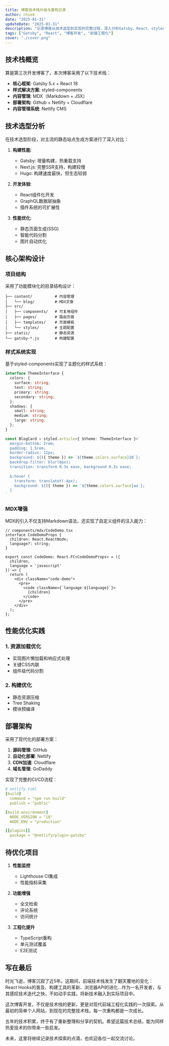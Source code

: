```yaml
---
title: 博客技术栈升级与重构记录
author: chie4
date: "2025-01-31"
updateDate: "2025-01-31"
description: "记录博客从技术选型到实现的完整过程，深入分析Gatsby、React、styled-components、MDX等技术的实践经验"
tags: ["Gatsby", "React", "博客开发", "前端工程化"]
cover: "./cover.png"
---
```



## 技术栈概览

算是第三次开发博客了，本次博客采用了以下技术栈：

- **核心框架**: Gatsby 5.x + React 18
- **样式解决方案**: styled-components
- **内容管理**: MDX（Markdown + JSX）
- **部署架构**: Github + Netlify + Cloudflare
- **内容管理系统**: Netlify CMS

## 技术选型分析

在技术选型阶段，对主流的静态站点生成方案进行了深入对比：

1. **构建性能**:
   - Gatsby: 增量构建，热重载支持
   - Next.js: 完整SSR支持，构建较慢
   - Hugo: 构建速度最快，但生态较弱

2. **开发体验**:
   - React组件化开发
   - GraphQL数据层抽象
   - 插件系统的可扩展性

3. **性能优化**:
   - 静态页面生成(SSG)
   - 智能代码分割
   - 图片自动优化

## 核心架构设计

### 项目结构

采用了功能模块化的目录结构设计：

```
├── content/          # 内容管理
│   └── blog/         # MDX文章
├── src/
│   ├── components/   # 可复用组件
│   ├── pages/        # 路由页面
│   ├── templates/    # 页面模板
│   └── styles/       # 主题配置
├── static/           # 静态资源
└── gatsby-*.js       # 构建配置
```

### 样式系统实现

基于styled-components实现了主题化的样式系统：

```typescript
interface ThemeInterface {
  colors: {
    surface: string;
    text: string;
    primary: string;
    secondary: string;
  };
  shadows: {
    small: string;
    medium: string;
    large: string;
  };
}

const BlogCard = styled.article<{ $theme: ThemeInterface }>`
  margin-bottom: 2rem;
  padding: 1.5rem;
  border-radius: 12px;
  background: ${({ theme }) => `${theme.colors.surface}20`};
  backdrop-filter: blur(8px);
  transition: transform 0.3s ease, background 0.3s ease;
  
  &:hover {
    transform: translateY(-4px);
    background: ${({ theme }) => `${theme.colors.surface}aa`};
  }
`
```

### MDX增强

MDX的引入不仅支持Markdown语法，还实现了自定义组件的注入能力：

```tsx
// components/mdx/CodeDemo.tsx
interface CodeDemoProps {
  children: React.ReactNode;
  language?: string;
}

export const CodeDemo: React.FC<CodeDemoProps> = ({ 
  children,
  language = 'javascript'
}) => {
  return (
    <div className="code-demo">
      <pre>
        <code className={`language-${language}`}>
          {children}
        </code>
      </pre>
    </div>
  );
};
```

## 性能优化实践

### 1. 资源加载优化

- 实现图片懒加载和响应式处理
- 关键CSS内联
- 组件级代码分割

### 2. 构建优化

- 静态资源压缩
- Tree Shaking
- 模块预编译

## 部署架构

采用了现代化的部署方案：

1. **源码管理**: GitHub
2. **自动化部署**: Netlify
3. **CDN加速**: Cloudflare
4. **域名管理**: GoDaddy

实现了完整的CI/CD流程：

```yaml
# netlify.toml
[build]
  command = "npm run build"
  publish = "public"

[build.environment]
  NODE_VERSION = "18"
  NODE_ENV = "production"

[[plugins]]
  package = "@netlify/plugin-gatsby"
```

## 待优化项目

1. **性能监控**
   - Lighthouse CI集成
   - 性能指标采集

2. **功能增强**
   - 全文检索
   - 评论系统
   - 访问统计

3. **工程化提升**
   - TypeScript重构
   - 单元测试覆盖
   - E2E测试

## 写在最后

时光飞逝，博客沉寂了近5年。这期间，前端技术栈发生了翻天覆地的变化：React Hooks的普及、构建工具的革新、浏览器API的进化...作为一名开发者，与其感叹技术迭代之快，不如动手实践，将新技术融入到实际项目中。

这次博客开发，不仅是技术栈的更新，更是对现代前端工程化实践的一次探索。从最初的简单个人网站，到现在的完整技术栈，每一次重构都是一次成长。

五年的技术积累，终于有了重新整理和分享的契机。希望这篇技术总结，能为同样热爱技术的你带来一些启发。

未来，这里将继续记录技术探索的点滴，也欢迎各位一起交流讨论。
